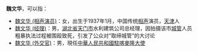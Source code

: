 '''魏文华'''，可以指：
* [[魏文华_(相声演员)|魏文华 (相声演员)]]：女，出生于1937年1月，中国传统[[相声|相声]]演员，[[天津|天津]]人
* [[魏文华_(经理)|魏文华 (经理)]]：男，[[湖北省|湖北省]][[天门市|天门市]]水利建筑公司总经理，因拍摄该市[[城管|城管]]人员粗暴执法过程被围殴致死，引发了公众对“取缔城管”的大讨论
* [[魏文华_(外交官)|魏文华 (外交官)]]：男，現任[[中國駐喀麥隆大使列表|中華人民共和國駐喀麥隆大使]]
{{消歧义|W魏|Cat=三字魏姓人名消歧义}}